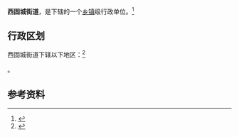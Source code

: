 {{中国乡级行政区|62/01/04/004/000}}

'''西固城街道'''，是{{PRC admin/fullname|62/01/04/004/000|3}}下辖的一个[[乡镇|乡镇]]级行政单位。<ref>{{PRC admin/ref sgc|{{PRC admin/parent|62/01/04/004/000}}}}</ref>

== 行政区划 ==

西固城街道下辖以下地区：<ref>{{PRC admin/ref sgc|62/01/04/004/000}}</ref>

{{PRC admin/children|62/01/04/004/000}}。

== 参考资料 ==

{{reflist}}

{{行政区划小作品}}
{{PRC admin/navcat|62/01/04/004/000}}